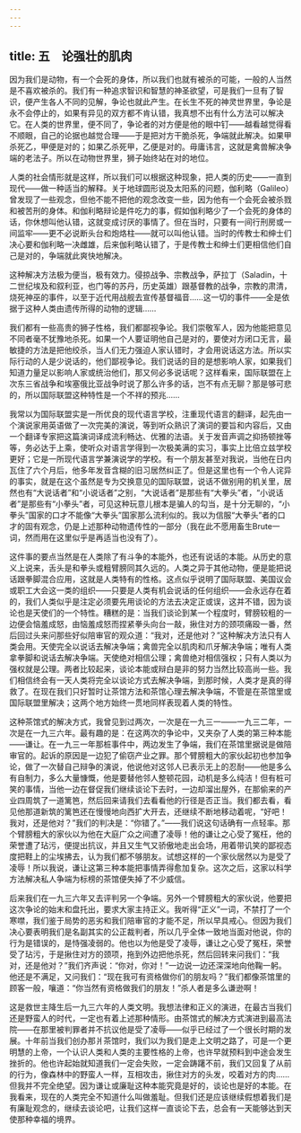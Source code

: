 ```yaml
---
---
---
```

title: 五　论强壮的肌肉
---




因为我们是动物，有一个会死的身体，所以我们也就有被杀的可能，一般的人当然是不喜欢被杀的。我们有一种追求智识和智慧的神圣欲望，可是我们一旦有了智识，便产生各人不同的见解，争论也就此产生。在长生不死的神灵世界里，争论是永不会停止的，如果有异见的双方都不肯认错，我真想不出有什么方法可以解决它。在人类的世界里，便不同了，争论者的对方便是他的眼中钉——越看越觉得看不顺眼，自己的论据也越觉合理——于是把对方干脆杀死，争端就此解决。如果甲杀死乙，甲便是对的；如果乙杀死甲，乙便是对的。毋庸讳言，这就是禽兽解决争端的老法子。所以在动物世界里，狮子始终站在对的地位。

人类的社会情形就是这样，所以我们可以根据这种现象，把人类的历史——一直到现代——做一种适当的解释。关于地球圆形说及太阳系的问题，伽利略（Galileo）曾发现了一些观念，但他不能不把他的观念改变一些，因为他有一个会死会被杀戮和被苦刑的身体。和伽利略辩论是件吃力的事，假如伽利略少了一个会死的身体的话，你休想叫他认错，这就变成讨厌的事情了。但在当时，只要有一间行刑房或一间监牢——更不必说断头台和炮烙柱——就可以叫他认错。当时的传教士和绅士们决心要和伽利略一决雌雄，后来伽利略认错了，于是传教士和绅士们更相信他们自己是对的，争端就此爽快地解决。

这种解决方法极为便当，极有效力。侵掠战争、宗教战争，萨拉丁（Saladin，十二世纪埃及和叙利亚，也门等的苏丹，历史英雄）跟基督教的战争，宗教的肃清，烧死神巫的事件，以至于近代用战舰去宣传基督福音……这一切的事件——全是依据于这种人类由遗传所得的动物的逻辑……

我们都有一些高贵的狮子性格，我们都鄙视争论。我们崇敬军人，因为他能把意见不同者毫不犹豫地杀死。如果一个人要证明他自己是对的，要使对方闭口无言，最敏捷的方法是把他绞杀，当人们无力强迫人家认错时，才会用说话这方法。所以实际行动的人是少说话的，他们鄙视争论。我们说话的目的是想影响人家，如果我们知道力量足以影响人家或统治他们，那又何必多说话呢？这样看来，国际联盟在上次东三省战争和埃塞俄比亚战争时说了那么许多的话，岂不有点无聊？那是够可悲的，所以国际联盟这种特性是一个不祥的预兆……

我常以为国际联盟实是一所优良的现代语言学校，注重现代语言的翻译，起先由一个演说家用英语做了一次完美的演说，等到听众熟识了演词的要旨和内容后，又由一个翻译专家把这篇演词译成流利畅达、优雅的法语。关于发音声调之抑扬顿挫等等，务必达于上乘，使听众对语言学得到一次极美满的实习，事实上比倍立兹学校更好；它是一所现代语言学兼演说学的学校。有一个朋友甚至对我说，当他在日内瓦住了六个月后，他多年发音含糊的旧习居然纠正了。但是这里也有一个令人诧异的事实，就是在这个虽然是专为交换意见的国际联盟，说话不做别用的机关里，居然也有“大说话者”和“小说话者”之别，“大说话者”是那些有“大拳头”者，“小说话者”是那些有“小拳头”者，可见这种玩意儿根本是骗人的勾当，是十分无聊的，“小拳头”国家的口才不能像“大拳头”国家那么流利似的。我以为信服“大拳头”者的口才的固有观念，仍是上述那种动物遗传性的一部分（我在此不愿用畜生Brute一词，然而用在这里似乎是再适当也没有了）。

这件事的要点当然是在人类除了有斗争的本能外，也还有说话的本能。从历史的意义上说来，舌头是和拳头或粗臂膀同其久远的。人类之异于其他动物，便是能把说话跟拳脚混合应用，这就是人类特有的性格。这点似乎说明了国际联盟、美国议会或职工大会这一类的组织——只要是人类有机会说话的任何组织——会永远存在着的，我们人类似乎是注定必须要先用谈论的方法去决定正或误，这并不错，因为谈论也是天使们的一个特性。糟糕的是：当我们谈论到某一个程度时，臂膀较粗的一边便会恼羞成怒，由恼羞成怒而捏紧拳头向台一敲，揪住对方的颈项痛殴一番，然后回过头来问那些好似陪审官的观众道：“我对，还是他对？”这种解决方法只有人类会用。天使完全以说话去解决争端；禽兽完全以肌肉和爪牙解决争端；唯有人类拿拳脚和说话去解决争端。天使绝对相信公理；禽兽绝对相信强权；只有人类以为强权就是公理。两者比较起来，谈论本能或辩白是非的努力当然比较高尚一些。我们相信终会有一天人类将完全以谈论方式去解决争端，到那时候，人类才是真的得救了。在现在我们只好暂时让茶馆方法和茶馆心理去解决争端，不管是在茶馆里或国际联盟里解决；这两个地方始终一贯地同样表现着人类的特性。

这种茶馆式的解决方式，我曾见到过两次，一次是在一九三一——一九三二年，一次是在一九三六年。最有趣的是：在这两次的争论中，又夹杂了人类的第三种本能——谦让。在一九三一年那桩事件中，两边发生了争端，我们在茶馆里据说是做陪审官的。起诉的原因是一边犯了偷窃产业之罪。那个臂膀粗大的家伙起初也参加争论，做了一次替自己辩争的演说，他说他对这邻人已表示无上的忍耐——他是多么有自制力，多么大量慷慨，他是要替他邻人整顿花园，动机是多么纯洁！但有桩可笑的事情，当他一边在督促我们继续谈论下去时，一边却溜出屋外，在那偷来的产业四周筑了一道篱笆，然后回来请我们去看看他的行径是否正当。我们都去看，看见他那道新筑的篱笆还在慢慢地向西扩大开去，还继续不断地移动着呢，“好吧！我对，还是他对？”我们的判决是：“你错了。”——我们说这句话确有一点轻率。那个臂膀粗大的家伙以为他在大庭广众之间遭了凌辱！他的谦让之心受了冤枉，他的荣誉遭了玷污，便提出抗议，并且又生气又骄傲地走出会场，用着带讥笑的鄙视态度把鞋上的尘埃拂去，认为我们都不够朋友。试想这样的一个家伙居然以为是受了凌辱！所以我说，谦让这第三种本能把事情弄得愈加复杂。这次之后，这家以科学方法解决私人争端为标榜的茶馆便失掉了不少威信。

后来我们在一九三六年又去评判另一个争端。另外一个臂膀粗大的家伙说，他要把这次争论的始末和盘托出，要求大家主持正义。我听得“正义”一词，不禁打了一个寒噤，我们鉴于局势的恶劣和我们陪审官的才能不足，所以早具戒心。但因为我们决心要表明我们是名副其实的公正裁判者，所以几乎全体一致地当面对他说，你的行为是错误的，是恃强凌弱的。他也以为他是受了凌辱，谦让之心受了冤枉，荣誉受了玷污，于是揪住对方的颈项，拖到外边把他杀死，然后回转来问我们：“我对，还是他对？”我们齐声说：“你对，你对！”一边说一边还深深地向他鞠一躬。他还是不满足，又问我们：“现在我可有资格做你们的朋友吗？”我们都像茶馆里的顾客一般，嚷道：“你当然有资格做我们的朋友！”杀人者是多么谦逊啊！

这是救世主降生后一九三六年的人类文明。我想法律和正义的演进，在最古当我们还是野蛮人的时代，一定也有着上述那种情形。由茶馆式的解决方式演进到最高法院——在那里被判罪者并不抗议他是受了凌辱——似乎已经过了一个很长时期的发展。十年前当我们创办那爿茶馆时，我们以为我们是走上文明之路了，可是一个更明慧的上帝，一个认识人类和人类的主要性格的上帝，也许早就预料到中途会发生挫折的。他也许起始就知道我们一定会失败，一定会踌躇不前，我们又回复了从前的行为，像森林中的野蛮人一样，互相攻击，揪住对方的头发，咬着对方的肉……但我并不完全绝望。因为谦让或廉耻这种本能究竟是好的，谈论也是好的本能。在我看来，现在的人类完全不知道什么叫做羞耻。但我们还是应该继续假想着我们是有廉耻观念的，继续去谈论吧，让我们这样一直谈论下去，总会有一天能够达到天使那种幸福的境界。